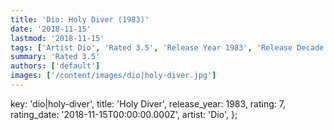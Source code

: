 ```yaml
---
title: 'Dio: Holy Diver (1983)'
date: '2018-11-15'
lastmod: '2018-11-15'
tags: ['Artist Dio', 'Rated 3.5', 'Release Year 1983', 'Release Decade 1980']
summary: 'Rated 3.5'
authors: ['default']
images: ['/content/images/dio|holy-diver.jpg']
---
```


  key: 'dio|holy-diver',
  title: 'Holy Diver',
  release_year: 1983,
  rating: 7,
  rating_date: '2018-11-15T00:00:00.000Z',
  artist: 'Dio',
};

<MusicRating data={data} />
